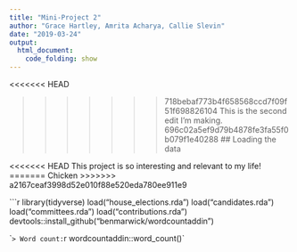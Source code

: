 ```yaml
---
title: "Mini-Project 2"
author: "Grace Hartley, Amrita Acharya, Callie Slevin"
date: "2019-03-24"
output: 
  html_document:
    code_folding: show
---
```

<<<<<<< HEAD





>>>>>>> 718bebaf773b4f658568ccd7f09f51f698826104
This is the second edit I'm making.
>>>>>>> 696c02a5ef9d79b4878fe3fa55f0b079f1e40288
## Loading the data

<<<<<<< HEAD
This project is so interesting and relevant to my life! 
=======
Chicken
>>>>>>> a2167ceaf3998d52e010f88e520eda780ee911e9

```r
library(tidyverse)
load("house_elections.rda")
load("candidates.rda")
load("committees.rda")
load("contributions.rda")
devtools::install_github("benmarwick/wordcountaddin")

``
> Word count: `r wordcountaddin::word_count()`